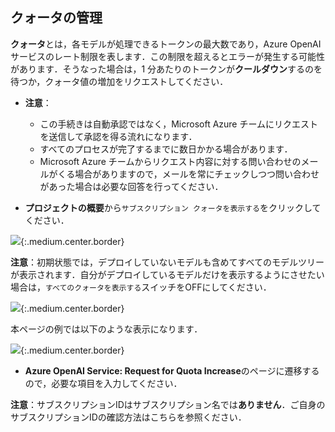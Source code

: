 ## クォータの管理

**クォータ**とは，各モデルが処理できるトークンの最大数であり，Azure OpenAI サービスのレート制限を表します．この制限を超えるとエラーが発生する可能性があります．そうなった場合は，1 分あたりのトークンが**クールダウン**するのを待つか，クォータ値の増加をリクエストしてください．

- **注意**：
  - この手続きは自動承認ではなく，Microsoft Azure チームにリクエストを送信して承認を得る流れになります．
  - すべてのプロセスが完了するまでに数日かかる場合があります．
  - Microsoft Azure チームからリクエスト内容に対する問い合わせのメールがくる場合がありますので，メールを常にチェックしつつ問い合わせがあった場合は必要な回答を行ってください．

- **プロジェクトの概要**から`サブスクリプション クォータを表示する`をクリックしてください．

![](img/01_aistudioquota1.png){:.medium.center.border}

**注意**：初期状態では，デプロイしていないモデルも含めてすべてのモデルツリーが表示されます．自分がデプロイしているモデルだけを表示するようにさせたい場合は，`すべてのクォータを表示する`スイッチをOFFにしてください．

![](img/02_aistudioquota2.png){:.medium.center.border}

本ページの例では以下のような表示になります．

![](img/03_aistudioquota3.png){:.medium.center.border}

- **Azure OpenAI Service: Request for Quota Increase**のページに遷移するので，必要な項目を入力してください．

**注意**：サブスクリプションIDはサブスクリプション名では**ありません**．ご自身のサブスクリプションIDの確認方法はこちらを参照ください．
